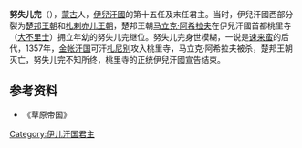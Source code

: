 '''努失儿完'''（{{lang-fa|انوشیروان خان}}），[[蒙古|蒙古]]人，[[伊兒汗國|伊兒汗國]]的第十五任及末任君主。当时，伊兒汗國西部分裂为[[楚邦王朝|楚邦王朝]]和[[札剌亦儿王朝|札剌亦儿王朝]]，楚邦王朝[[马立克·阿希拉夫|马立克·阿希拉夫]]在伊兒汗國首都桃里寺（[[大不里士|大不里士]]）拥立年幼的努失儿完继位。努失儿完身世模糊，一说是[[速来蛮|速来蛮]]的后代，1357年，[[金帐汗国|金帐汗国]]可汗[[札尼别|札尼别]]攻入桃里寺，马立克·阿希拉夫被杀，楚邦王朝灭亡，努失儿完不知所终，桃里寺的正统伊兒汗國宣告结束。

{{start box}}
{{s-before|[[速来蛮|速来蛮]]}}
{{s-title|[[蒙古|蒙古]][[伊兒汗國|伊兒汗國]]君主|1343年－1356年}}
{{s-none|無，汗國滅亡}}
{{end box}}

==参考资料==
*《草原帝国》

{{蒙古族人物小作品}}
{{伊朗小作品}}

[[Category:伊儿汗国君主|Category:伊儿汗国君主]]